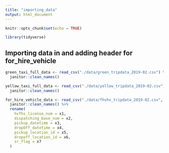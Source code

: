 ```yaml
---
title: "importing_data"
output: html_document
---
```


```r
knitr::opts_chunk$set(echo = TRUE)

library(tidyverse)
```

## Importing data in and adding header for for_hire_vehicle

```r
green_taxi_full_data <- read_csv("./data/green_tripdata_2019-02.csv") %>% 
  janitor::clean_names()

yellow_taxi_full_data <- read_csv("./data/yellow_tripdata_2019-02.csv") %>% 
  janitor::clean_names()

for_hire_vehicle_data <- read_csv("./data/fhvhv_tripdata_2019-02.csv", col_names = FALSE) %>% 
  janitor::clean_names() %>% 
  rename(
    hvfhs_license_num = x1,
    dispatching_base_num = x2,
    pickup_datetime = x3,
    dropOff_datetime = x4,
    pickup_location_id = x5,
    dropoff_location_id = x6,
    sr_flag = x7
  )
```



```r

```

